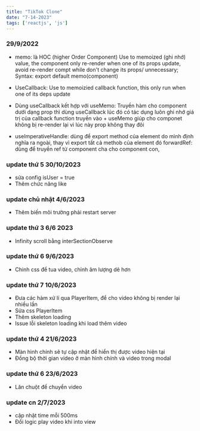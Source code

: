 ```yaml
---
title: "TikTok Clone"
date: "7-14-2023"
tags: ['reactjs', 'js']
---
```


### 29/9/2022

-  memo: là HOC (higher Order Component) Use to memoized (ghi nhớ) value, the component only re-render when one of its props update, avoid re-render compt while don't change its props/ unnecessary;
   Syntax: export default memo(component)

-  UseCallback: Use to memoizied callback function, this only run when one of its deps update

-  Dùng useCallback kết hợp với useMemo: Truyền hàm cho component dưới dạng prop thì dùng useCallback lúc đó có tác dụng luôn ghi nhớ giá trị của callback function truyền vào + useMemo giúp cho componet không bị re-render lại vì lúc này prop không thay đôi

-  useImperativeHandle: dùng để export method của element do mình định nghĩa ra ngoài, thay vì export tất cả methob của element đó
   forwardRef: dùng để truyền ref từ component cha cho component con,

### update thứ 5 30/10/2023

-  sửa config isUser = true
-  Thêm chức năng like

### update chủ nhật 4/6/2023

-  Thêm biến môi trường phải restart server

### update thứ 3 6/6 2023

-  Infinity scroll bằng interSectionObserve

### update thứ 6 9/6/2023

-  Chinh css để tua video, chỉnh âm lượng dẽ hơn

### update thứ 7 10/6/2023

-  Đưa các hàm xử lí qua PlayerItem, để cho video không bị render lại nhiều lần
-  Sửa css PlayerItem
-  Thêm skeleton loading
-  Issue lỗi skeleton loading khi load thêm video

### update thứ 4 21/6/2023

- Màn hình chính sẽ tự cập nhật để  hiển thị được video hiện tại
- Đồng bộ thời gian video ở màn hình chính và video trong modal

### update thứ 6 23/6/2023

- Lăn chuột để chuyển video

### update cn 2/7/2023

- cập nhật time mỗi 500ms
- Đổi logic play video khi into view
